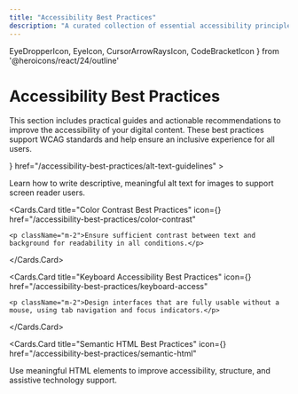 ---
title: "Accessibility Best Practices"
description: "A curated collection of essential accessibility principles for building inclusive websites and applications."
---

  EyeDropperIcon,
  EyeIcon,
  CursorArrowRaysIcon,
  CodeBracketIcon
} from '@heroicons/react/24/outline'

# Accessibility Best Practices

This section includes practical guides and actionable recommendations to improve the accessibility of your digital content. These best practices support WCAG standards and help ensure an inclusive experience for all users.

<Cards>
  <Cards.Card
    title="Alt Text Guidelines"
    icon={<EyeIcon />}
    href="/accessibility-best-practices/alt-text-guidelines"
  >
    <p className="m-2">Learn how to write descriptive, meaningful alt text for images to support screen reader users.</p>
  </Cards.Card>

  <Cards.Card
    title="Color Contrast Best Practices"
    icon={<EyeDropperIcon />}
    href="/accessibility-best-practices/color-contrast"
  >
    <p className="m-2">Ensure sufficient contrast between text and background for readability in all conditions.</p>
  </Cards.Card>

  <Cards.Card
    title="Keyboard Accessibility Best Practices"
    icon={<CursorArrowRaysIcon />}
    href="/accessibility-best-practices/keyboard-access"
  >
    <p className="m-2">Design interfaces that are fully usable without a mouse, using tab navigation and focus indicators.</p>
  </Cards.Card>

  <Cards.Card
    title="Semantic HTML Best Practices"
    icon={<CodeBracketIcon />}
    href="/accessibility-best-practices/semantic-html"
  >
   <p className="m-2"> Use meaningful HTML elements to improve accessibility, structure, and assistive technology support.</p>
  </Cards.Card>
</Cards>
